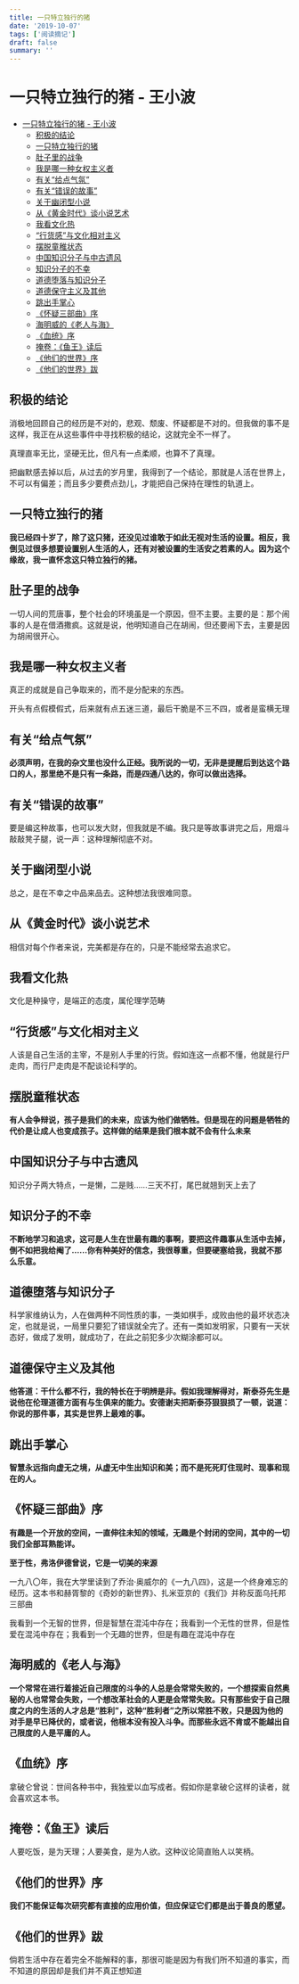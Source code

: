 ```yaml
---
title: 一只特立独行的猪
date: '2019-10-07'
tags: ['阅读摘记']
draft: false
summary: ''
---
```


# 一只特立独行的猪 - 王小波

- [一只特立独行的猪 - 王小波](#%e4%b8%80%e5%8f%aa%e7%89%b9%e7%ab%8b%e7%8b%ac%e8%a1%8c%e7%9a%84%e7%8c%aa---%e7%8e%8b%e5%b0%8f%e6%b3%a2)
  - [积极的结论](#%e7%a7%af%e6%9e%81%e7%9a%84%e7%bb%93%e8%ae%ba)
  - [一只特立独行的猪](#%e4%b8%80%e5%8f%aa%e7%89%b9%e7%ab%8b%e7%8b%ac%e8%a1%8c%e7%9a%84%e7%8c%aa)
  - [肚子里的战争](#%e8%82%9a%e5%ad%90%e9%87%8c%e7%9a%84%e6%88%98%e4%ba%89)
  - [我是哪一种女权主义者](#%e6%88%91%e6%98%af%e5%93%aa%e4%b8%80%e7%a7%8d%e5%a5%b3%e6%9d%83%e4%b8%bb%e4%b9%89%e8%80%85)
  - [有关“给点气氛”](#%e6%9c%89%e5%85%b3%e7%bb%99%e7%82%b9%e6%b0%94%e6%b0%9b)
  - [有关“错误的故事”](#%e6%9c%89%e5%85%b3%e9%94%99%e8%af%af%e7%9a%84%e6%95%85%e4%ba%8b)
  - [关于幽闭型小说](#%e5%85%b3%e4%ba%8e%e5%b9%bd%e9%97%ad%e5%9e%8b%e5%b0%8f%e8%af%b4)
  - [从《黄金时代》谈小说艺术](#%e4%bb%8e%e9%bb%84%e9%87%91%e6%97%b6%e4%bb%a3%e8%b0%88%e5%b0%8f%e8%af%b4%e8%89%ba%e6%9c%af)
  - [我看文化热](#%e6%88%91%e7%9c%8b%e6%96%87%e5%8c%96%e7%83%ad)
  - [“行货感”与文化相对主义](#%e8%a1%8c%e8%b4%a7%e6%84%9f%e4%b8%8e%e6%96%87%e5%8c%96%e7%9b%b8%e5%af%b9%e4%b8%bb%e4%b9%89)
  - [摆脱童稚状态](#%e6%91%86%e8%84%b1%e7%ab%a5%e7%a8%9a%e7%8a%b6%e6%80%81)
  - [中国知识分子与中古遗风](#%e4%b8%ad%e5%9b%bd%e7%9f%a5%e8%af%86%e5%88%86%e5%ad%90%e4%b8%8e%e4%b8%ad%e5%8f%a4%e9%81%97%e9%a3%8e)
  - [知识分子的不幸](#%e7%9f%a5%e8%af%86%e5%88%86%e5%ad%90%e7%9a%84%e4%b8%8d%e5%b9%b8)
  - [道德堕落与知识分子](#%e9%81%93%e5%be%b7%e5%a0%95%e8%90%bd%e4%b8%8e%e7%9f%a5%e8%af%86%e5%88%86%e5%ad%90)
  - [道德保守主义及其他](#%e9%81%93%e5%be%b7%e4%bf%9d%e5%ae%88%e4%b8%bb%e4%b9%89%e5%8f%8a%e5%85%b6%e4%bb%96)
  - [跳出手掌心](#%e8%b7%b3%e5%87%ba%e6%89%8b%e6%8e%8c%e5%bf%83)
  - [《怀疑三部曲》序](#%e6%80%80%e7%96%91%e4%b8%89%e9%83%a8%e6%9b%b2%e5%ba%8f)
  - [海明威的《老人与海》](#%e6%b5%b7%e6%98%8e%e5%a8%81%e7%9a%84%e8%80%81%e4%ba%ba%e4%b8%8e%e6%b5%b7)
  - [《血统》序](#%e8%a1%80%e7%bb%9f%e5%ba%8f)
  - [掩卷：《鱼王》读后](#%e6%8e%a9%e5%8d%b7%e9%b1%bc%e7%8e%8b%e8%af%bb%e5%90%8e)
  - [《他们的世界》序](#%e4%bb%96%e4%bb%ac%e7%9a%84%e4%b8%96%e7%95%8c%e5%ba%8f)
  - [《他们的世界》跋](#%e4%bb%96%e4%bb%ac%e7%9a%84%e4%b8%96%e7%95%8c%e8%b7%8b)

## 积极的结论

消极地回顾自己的经历是不对的，悲观、颓废、怀疑都是不对的。但我做的事不是这样，我正在从这些事件中寻找积极的结论，这就完全不一样了。

真理直率无比，坚硬无比，但凡有一点柔顺，也算不了真理。

把幽默感去掉以后，从过去的岁月里，我得到了一个结论，那就是人活在世界上，不可以有偏差；而且多少要费点劲儿，才能把自己保持在理性的轨道上。

## 一只特立独行的猪

**我已经四十岁了，除了这只猪，还没见过谁敢于如此无视对生活的设置。相反，我倒见过很多想要设置别人生活的人，还有对被设置的生活安之若素的人。因为这个缘故，我一直怀念这只特立独行的猪。**

## 肚子里的战争

一切人间的荒唐事，整个社会的环境虽是一个原因，但不主要。主要的是：那个闹事的人是在借酒撒疯。这就是说，他明知道自己在胡闹，但还要闹下去，主要是因为胡闹很开心。

## 我是哪一种女权主义者

真正的成就是自己争取来的，而不是分配来的东西。

开头有点假模假式，后来就有点五迷三道，最后干脆是不三不四，或者是蛮横无理

## 有关“给点气氛”

**必须声明，在我的杂文里也没什么正经。我所说的一切，无非是提醒后到达这个路口的人，那里绝不是只有一条路，而是四通八达的，你可以做出选择。**

## 有关“错误的故事”

要是编这种故事，也可以发大财，但我就是不编。我只是等故事讲完之后，用烟斗敲敲凳子腿，说一声：这种理解彻底不对。

## 关于幽闭型小说

总之，是在不幸之中品来品去。这种想法我很难同意。

## 从《黄金时代》谈小说艺术

相信对每个作者来说，完美都是存在的，只是不能经常去追求它。

## 我看文化热

文化是种操守，是端正的态度，属伦理学范畴

## “行货感”与文化相对主义

人该是自己生活的主宰，不是别人手里的行货。假如连这一点都不懂，他就是行尸走肉，而行尸走肉是不配谈论科学的。

## 摆脱童稚状态

**有人会争辩说，孩子是我们的未来，应该为他们做牺牲。但是现在的问题是牺牲的代价是让成人也变成孩子。这样做的结果是我们根本就不会有什么未来**

## 中国知识分子与中古遗风

知识分子两大特点，一是懒，二是贱……三天不打，尾巴就翘到天上去了

## 知识分子的不幸

**不断地学习和追求，这可是人生在世最有趣的事啊，要把这件趣事从生活中去掉，倒不如把我给阉了……你有种美好的信念，我很尊重，但要硬塞给我，我就不那么乐意。**

## 道德堕落与知识分子

科学家维纳认为，人在做两种不同性质的事，一类如棋手，成败由他的最坏状态决定，也就是说，一局里只要犯了错误就全完了。还有一类如发明家，只要有一天状态好，做成了发明，就成功了，在此之前犯多少次糊涂都可以。

## 道德保守主义及其他

**他答道：干什么都不行，我的特长在于明辨是非。假如我理解得对，斯泰芬先生是说他在伦理道德方面有与生俱来的能力。安德谢夫把斯泰芬狠狠损了一顿，说道：你说的那件事，其实是世界上最难的事。**

## 跳出手掌心

**智慧永远指向虚无之境，从虚无中生出知识和美；而不是死死盯住现时、现事和现在的人。**

## 《怀疑三部曲》序

**有趣是一个开放的空间，一直伸往未知的领域，无趣是个封闭的空间，其中的一切我们全部耳熟能详。**

**至于性，弗洛伊德曾说，它是一切美的来源**

一九八〇年，我在大学里读到了乔治·奥威尔的《一九八四》，这是一个终身难忘的经历。这本书和赫胥黎的《奇妙的新世界》、扎米亚京的《我们》并称反面乌托邦三部曲

我看到一个无智的世界，但是智慧在混沌中存在；我看到一个无性的世界，但是性爱在混沌中存在；我看到一个无趣的世界，但是有趣在混沌中存在

## 海明威的《老人与海》

**一个常常在进行着接近自己限度的斗争的人总是会常常失败的，一个想探索自然奥秘的人也常常会失败，一个想改革社会的人更是会常常失败。只有那些安于自己限度之内的生活的人才总是“胜利”，这种“胜利者”之所以常胜不败，只是因为他的对手是早已降伏的，或者说，他根本没有投入斗争。而那些永远不肯或不能越出自己限度的人是平庸的人。**

## 《血统》序

拿破仑曾说：世间各种书中，我独爱以血写成者。假如你是拿破仑这样的读者，就会喜欢这本书。

## 掩卷：《鱼王》读后

人要吃饭，是为天理；人要美食，是为人欲。这种议论简直贻人以笑柄。

## 《他们的世界》序

**我们不能保证每次研究都有直接的应用价值，但应保证它们都是出于善良的愿望。**

## 《他们的世界》跋

倘若生活中存在着完全不能解释的事，那很可能是因为有我们所不知道的事实，而不知道的原因却是我们并不真正想知道

